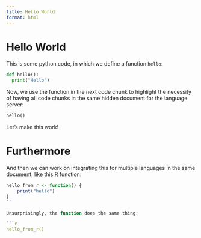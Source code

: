 ```yaml
---
title: Hello World
format: html
---
```


# Hello World

This is some python code,
in which we define a function `hello`:

```python
def hello():
  print("Hello")
```

Now, we use the function in the next code chunk
to highlight the necessity of having all code
chunks in the same hidden document for the language server:

```python
hello()
```

Let's make this work!

# Furthermore

And then we can work on integrating this for multiple 
languages in the same document, like this R function:

```r
hello_from_r <- function() {
    print("hello")
}
`` 

Unsurprisingly, the function does the same thing:

```r
hello_from_r()
```

